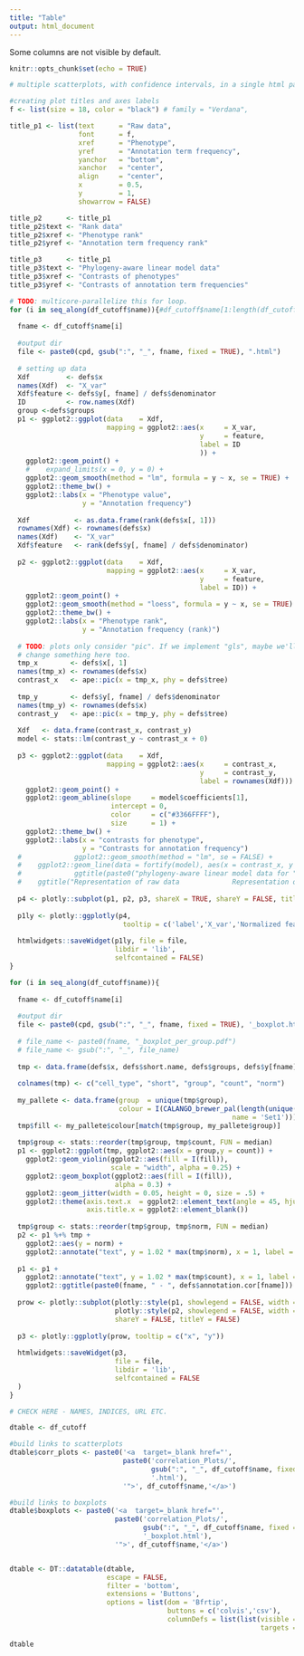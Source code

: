 ```yaml
---
title: "Table"
output: html_document
---
```


Some columns are not visible by default. 

```r
knitr::opts_chunk$set(echo = TRUE)
```

```r

# multiple scatterplots, with confidence intervals, in a single html page

#creating plot titles and axes labels
f <- list(size = 18, color = "black") # family = "Verdana",

title_p1 <- list(text      = "Raw data",
                 font      = f,
                 xref      = "Phenotype",
                 yref      = "Annotation term frequency",
                 yanchor   = "bottom",
                 xanchor   = "center",
                 align     = "center",
                 x         = 0.5,
                 y         = 1,
                 showarrow = FALSE)

title_p2      <- title_p1
title_p2$text <- "Rank data"
title_p2$xref <- "Phenotype rank"
title_p2$yref <- "Annotation term frequency rank"

title_p3      <- title_p1
title_p3$text <- "Phylogeny-aware linear model data"
title_p3$xref <- "Contrasts of phenotypes"
title_p3$yref <- "Contrasts of annotation term frequencies"

# TODO: multicore-parallelize this for loop.
for (i in seq_along(df_cutoff$name)){#df_cutoff$name[1:length(df_cutoff[, 1])]) { # get filtered to plot a lot
  
  fname <- df_cutoff$name[i]
  
  #output dir
  file <- paste0(cpd, gsub(":", "_", fname, fixed = TRUE), ".html")
  
  # setting up data
  Xdf         <- defs$x
  names(Xdf)  <- "X_var"
  Xdf$feature <- defs$y[, fname] / defs$denominator
  ID          <- row.names(Xdf)
  group <-defs$groups
  p1 <- ggplot2::ggplot(data    = Xdf, 
                        mapping = ggplot2::aes(x     = X_var, 
                                               y     = feature,
                                               label = ID
                                               )) + 
    ggplot2::geom_point() +
    #    expand_limits(x = 0, y = 0) +
    ggplot2::geom_smooth(method = "lm", formula = y ~ x, se = TRUE) + 
    ggplot2::theme_bw() +
    ggplot2::labs(x = "Phenotype value", 
                  y = "Annotation frequency")
  
  Xdf           <- as.data.frame(rank(defs$x[, 1]))
  rownames(Xdf) <- rownames(defs$x)
  names(Xdf)    <- "X_var"
  Xdf$feature   <- rank(defs$y[, fname] / defs$denominator)
  
  p2 <- ggplot2::ggplot(data    = Xdf, 
                        mapping = ggplot2::aes(x     = X_var, 
                                               y     = feature,
                                               label = ID)) + 
    ggplot2::geom_point() +
    ggplot2::geom_smooth(method = "loess", formula = y ~ x, se = TRUE) + 
    ggplot2::theme_bw() +
    ggplot2::labs(x = "Phenotype rank", 
                  y = "Annotation frequency (rank)")
  
  # TODO: plots only consider "pic". If we implement "gls", maybe we'll need to 
  # change something here too.
  tmp_x        <- defs$x[, 1]
  names(tmp_x) <- rownames(defs$x)
  contrast_x   <- ape::pic(x = tmp_x, phy = defs$tree)
  
  tmp_y        <- defs$y[, fname] / defs$denominator
  names(tmp_y) <- rownames(defs$x)
  contrast_y   <- ape::pic(x = tmp_y, phy = defs$tree)
  
  Xdf   <- data.frame(contrast_x, contrast_y)
  model <- stats::lm(contrast_y ~ contrast_x + 0)
  
  p3 <- ggplot2::ggplot(data    = Xdf, 
                        mapping = ggplot2::aes(x     = contrast_x, 
                                               y     = contrast_y, 
                                               label = rownames(Xdf))) +
    ggplot2::geom_point() +
    ggplot2::geom_abline(slope     = model$coefficients[1], 
                         intercept = 0, 
                         color     = c("#3366FFFF"), 
                         size      = 1) +
    ggplot2::theme_bw() +
    ggplot2::labs(x = "contrasts for phenotype", 
                  y = "Contrasts for annotation frequency")
  #             ggplot2::geom_smooth(method = "lm", se = FALSE) +
  #    ggplot2::geom_line(data = fortify(model), aes(x = contrast_x, y = .fitted))
  #             ggtitle(paste0("phylogeny-aware linear model data for "), i),
  #    ggtitle("Representation of raw data             Representation of rank data                Representation of phylogenetic-aware linear model data")
  
  p4 <- plotly::subplot(p1, p2, p3, shareX = TRUE, shareY = FALSE, titleY = TRUE)
  
  p1ly <- plotly::ggplotly(p4,
                            tooltip = c('label','X_var','Normalized feature'))
  
  htmlwidgets::saveWidget(p1ly, file = file,
                          libdir = 'lib',
                          selfcontained = FALSE)
}
```

```r

for (i in seq_along(df_cutoff$name)){
  
  fname <- df_cutoff$name[i]
  
  #output dir
  file <- paste0(cpd, gsub(":", "_", fname, fixed = TRUE), '_boxplot.html')
  
  # file_name <- paste0(fname, "_boxplot_per_group.pdf")
  # file_name <- gsub(":", "_", file_name)
  
  tmp <- data.frame(defs$x, defs$short.name, defs$groups, defs$y[fname], (defs$y[fname]/defs$denominator))
  
  colnames(tmp) <- c("cell_type", "short", "group", "count", "norm")
  
  my_pallete <- data.frame(group  = unique(tmp$group),
                           colour = I(CALANGO_brewer_pal(length(unique(tmp$group)), 
                                                       name = 'Set1')))
  tmp$fill <- my_pallete$colour[match(tmp$group, my_pallete$group)]
  
  tmp$group <- stats::reorder(tmp$group, tmp$count, FUN = median)
  p1 <- ggplot2::ggplot(tmp, ggplot2::aes(x = group,y = count)) + 
    ggplot2::geom_violin(ggplot2::aes(fill = I(fill)), 
                         scale = "width", alpha = 0.25) +  
    ggplot2::geom_boxplot(ggplot2::aes(fill = I(fill)), 
                          alpha = 0.3) + 
    ggplot2::geom_jitter(width = 0.05, height = 0, size = .5) +
    ggplot2::theme(axis.text.x  = ggplot2::element_text(angle = 45, hjust = 1), 
                   axis.title.x = ggplot2::element_blank())
  
  tmp$group <- stats::reorder(tmp$group, tmp$norm, FUN = median)
  p2 <- p1 %+% tmp +
    ggplot2::aes(y = norm) + 
    ggplot2::annotate("text", y = 1.02 * max(tmp$norm), x = 1, label = "Norm")
  
  p1 <- p1 + 
    ggplot2::annotate("text", y = 1.02 * max(tmp$count), x = 1, label = "Count") + 
    ggplot2::ggtitle(paste0(fname, " - ", defs$annotation.cor[fname]))
  
  prow <- plotly::subplot(plotly::style(p1, showlegend = FALSE, width = .1), 
                          plotly::style(p2, showlegend = FALSE, width = .1),
                          shareY = FALSE, titleY = FALSE)
  
  p3 <- plotly::ggplotly(prow, tooltip = c("x", "y"))
  
  htmlwidgets::saveWidget(p3,
                          file = file,
                          libdir = 'lib',
                          selfcontained = FALSE
  )
}

```

```r

# CHECK HERE - NAMES, INDICES, URL ETC.

dtable <- df_cutoff

#build links to scatterplots
dtable$corr_plots <- paste0('<a  target=_blank href="', 
                            paste0('correlation_Plots/', 
                                   gsub(":", "_", df_cutoff$name, fixed = TRUE),
                                   '.html'),
                            '">', df_cutoff$name,'</a>') 

#build links to boxplots
dtable$boxplots <- paste0('<a  target=_blank href="', 
                          paste0('correlation_Plots/', 
                                 gsub(":", "_", df_cutoff$name, fixed = TRUE),
                                 '_boxplot.html'),
                          '">', df_cutoff$name,'</a>')


dtable <- DT::datatable(dtable,
                        escape = FALSE, 
                        filter = 'bottom',
                        extensions = 'Buttons', 
                        options = list(dom = 'Bfrtip', 
                                       buttons = c('colvis','csv'),
                                       columnDefs = list(list(visible = FALSE,
                                                              targets = 4:(length(df_cutoff) - 2))))) # prepare table

dtable
```
